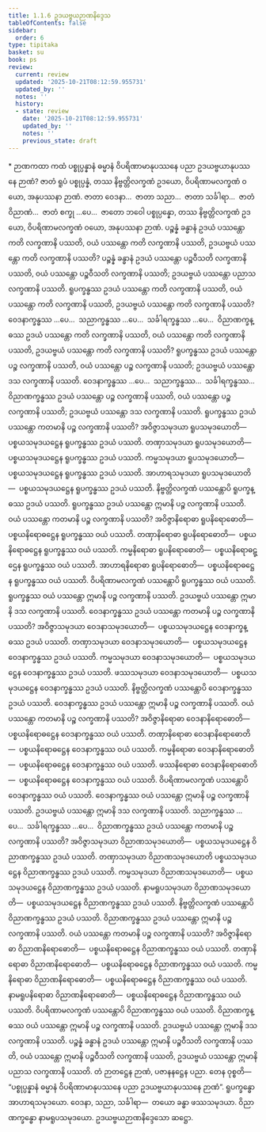 ```yaml
---
title: 1.1.6 ဥဒယဗ္ဗယဉာဏနိဒ္ဒေသ
tableOfContents: false
sidebar:
  order: 6
type: tipitaka
basket: su
book: ps
review:
  current: review
  updated: '2025-10-21T08:12:59.955731'
  updated_by: ''
  notes: ''
  history:
  - state: review
    date: '2025-10-21T08:12:59.955731'
    updated_by: ''
    notes: ''
    previous_state: draft
---
```



<DynamicBreadcrumb />


<ReviewStatus review={frontmatter.review} showDetails={true} />

<HypothesisAnnotation frontmatter={frontmatter} />

<Paragraph type="center" book="ps">
* ဉာဏကထာ
</Paragraph>


<Division number="49" book="ps" e="ch" v="26" p="3">

<Paragraph number="355" book="ps">
ကထံ ပစ္စုပ္ပန္နာနံ ဓမ္မာနံ ဝိပရိဏာမာနုပဿနေ ပညာ ဥဒယဗ္ဗယာနုပဿနေ ဉာဏံ? ဇာတံ ရူပံ ပစ္စုပ္ပန္နံ, တဿ နိဗ္ဗတ္တိလက္ခဏံ ဥဒယော, ဝိပရိဏာမလက္ခဏံ ဝယော, အနုပဿနာ ဉာဏံ. ဇာတာ ဝေဒနာ…  ဇာတာ သညာ…  ဇာတာ သင်္ခါရာ…  ဇာတံ ဝိညာဏံ…  ဇာတံ စက္ခု …ပေ…  ဇာတော ဘဝေါ ပစ္စုပ္ပန္နော, တဿ နိဗ္ဗတ္တိလက္ခဏံ ဥဒယော, ဝိပရိဏာမလက္ခဏံ ဝယော, အနုပဿနာ ဉာဏံ.
</Paragraph>

</Division>
<Division number="50" book="ps" e="ch" v="26" p="3">

<Paragraph number="356" book="ps">
ပဉ္စန္နံ ခန္ဓာနံ ဥဒယံ ပဿန္တော ကတိ လက္ခဏာနိ ပဿတိ, ဝယံ ပဿန္တော ကတိ လက္ခဏာနိ ပဿတိ, ဥဒယဗ္ဗယံ ပဿန္တော ကတိ လက္ခဏာနိ ပဿတိ? ပဉ္စန္နံ ခန္ဓာနံ ဥဒယံ ပဿန္တော ပဉ္စဝီသတိ လက္ခဏာနိ ပဿတိ, ဝယံ ပဿန္တော ပဉ္စဝီသတိ လက္ခဏာနိ ပဿတိ; ဥဒယဗ္ဗယံ ပဿန္တော ပညာသ လက္ခဏာနိ ပဿတိ.
</Paragraph>

<Paragraph number="357" book="ps">
ရူပက္ခန္ဓဿ ဥဒယံ ပဿန္တော ကတိ လက္ခဏာနိ ပဿတိ, ဝယံ ပဿန္တော ကတိ လက္ခဏာနိ ပဿတိ, ဥဒယဗ္ဗယံ ပဿန္တော ကတိ လက္ခဏာနိ ပဿတိ? ဝေဒနာက္ခန္ဓဿ …ပေ…  သညာက္ခန္ဓဿ …ပေ…  သင်္ခါရက္ခန္ဓဿ …ပေ…  ဝိညာဏက္ခန္ဓဿ ဥဒယံ ပဿန္တော ကတိ လက္ခဏာနိ ပဿတိ, ဝယံ ပဿန္တော ကတိ လက္ခဏာနိ ပဿတိ, ဥဒယဗ္ဗယံ ပဿန္တော ကတိ လက္ခဏာနိ ပဿတိ? ရူပက္ခန္ဓဿ ဥဒယံ ပဿန္တော ပဉ္စ လက္ခဏာနိ ပဿတိ, ဝယံ ပဿန္တော ပဉ္စ လက္ခဏာနိ ပဿတိ; ဥဒယဗ္ဗယံ ပဿန္တော ဒသ လက္ခဏာနိ ပဿတိ. ဝေဒနာက္ခန္ဓဿ …ပေ…  သညာက္ခန္ဓဿ…  သင်္ခါရက္ခန္ဓဿ…  ဝိညာဏက္ခန္ဓဿ ဥဒယံ ပဿန္တော ပဉ္စ လက္ခဏာနိ ပဿတိ, ဝယံ ပဿန္တော ပဉ္စ လက္ခဏာနိ ပဿတိ; ဥဒယဗ္ဗယံ ပဿန္တော ဒသ လက္ခဏာနိ ပဿတိ.
</Paragraph>

<Paragraph number="358" book="ps">
ရူပက္ခန္ဓဿ ဥဒယံ ပဿန္တော ကတမာနိ ပဉ္စ လက္ခဏာနိ ပဿတိ? အဝိဇ္ဇာသမုဒယာ ရူပသမုဒယောတိ—  ပစ္စယသမုဒယဋ္ဌေန ရူပက္ခန္ဓဿ ဥဒယံ ပဿတိ. တဏှာသမုဒယာ ရူပသမုဒယောတိ—  ပစ္စယသမုဒယဋ္ဌေန ရူပက္ခန္ဓဿ ဥဒယံ ပဿတိ. ကမ္မသမုဒယာ ရူပသမုဒယောတိ—  ပစ္စယသမုဒယဋ္ဌေန ရူပက္ခန္ဓဿ ဥဒယံ ပဿတိ. အာဟာရသမုဒယာ ရူပသမုဒယောတိ—  ပစ္စယသမုဒယဋ္ဌေန ရူပက္ခန္ဓဿ ဥဒယံ ပဿတိ. နိဗ္ဗတ္တိလက္ခဏံ ပဿန္တောပိ ရူပက္ခန္ဓဿ ဥဒယံ ပဿတိ. ရူပက္ခန္ဓဿ ဥဒယံ ပဿန္တော ဣမာနိ ပဉ္စ လက္ခဏာနိ ပဿတိ.
</Paragraph>

<Paragraph number="359" book="ps">
ဝယံ ပဿန္တော ကတမာနိ ပဉ္စ လက္ခဏာနိ ပဿတိ? အဝိဇ္ဇာနိရောဓာ ရူပနိရောဓောတိ—  ပစ္စယနိရောဓဋ္ဌေန ရူပက္ခန္ဓဿ ဝယံ ပဿတိ. တဏှာနိရောဓာ ရူပနိရောဓောတိ—  ပစ္စယနိရောဓဋ္ဌေန ရူပက္ခန္ဓဿ ဝယံ ပဿတိ. ကမ္မနိရောဓာ ရူပနိရောဓောတိ—  ပစ္စယနိရောဓဋ္ဌေန ရူပက္ခန္ဓဿ ဝယံ ပဿတိ. အာဟာရနိရောဓာ ရူပနိရောဓောတိ—  ပစ္စယနိရောဓဋ္ဌေန ရူပက္ခန္ဓဿ ဝယံ ပဿတိ. ဝိပရိဏာမလက္ခဏံ ပဿန္တောပိ ရူပက္ခန္ဓဿ ဝယံ ပဿတိ. ရူပက္ခန္ဓဿ ဝယံ ပဿန္တော ဣမာနိ ပဉ္စ လက္ခဏာနိ ပဿတိ. ဥဒယဗ္ဗယံ ပဿန္တော ဣမာနိ ဒသ လက္ခဏာနိ ပဿတိ.
</Paragraph>

<Paragraph number="360" book="ps">
ဝေဒနာက္ခန္ဓဿ ဥဒယံ ပဿန္တော ကတမာနိ ပဉ္စ လက္ခဏာနိ ပဿတိ? အဝိဇ္ဇာသမုဒယာ ဝေဒနာသမုဒယောတိ—  ပစ္စယသမုဒယဋ္ဌေန ဝေဒနာက္ခန္ဓဿ ဥဒယံ ပဿတိ. တဏှာသမုဒယာ ဝေဒနာသမုဒယောတိ—  ပစ္စယသမုဒယဋ္ဌေန ဝေဒနာက္ခန္ဓဿ ဥဒယံ ပဿတိ. ကမ္မသမုဒယာ ဝေဒနာသမုဒယောတိ—  ပစ္စယသမုဒယဋ္ဌေန ဝေဒနာက္ခန္ဓဿ ဥဒယံ ပဿတိ. ဖဿသမုဒယာ ဝေဒနာသမုဒယောတိ—  ပစ္စယသမုဒယဋ္ဌေန ဝေဒနာက္ခန္ဓဿ ဥဒယံ ပဿတိ. နိဗ္ဗတ္တိလက္ခဏံ ပဿန္တောပိ ဝေဒနာက္ခန္ဓဿ ဥဒယံ ပဿတိ. ဝေဒနာက္ခန္ဓဿ ဥဒယံ ပဿန္တော ဣမာနိ ပဉ္စ လက္ခဏာနိ ပဿတိ.
</Paragraph>

<Paragraph number="361" book="ps">
ဝယံ ပဿန္တော ကတမာနိ ပဉ္စ လက္ခဏာနိ ပဿတိ? အဝိဇ္ဇာနိရောဓာ ဝေဒနာနိရောဓောတိ—  ပစ္စယနိရောဓဋ္ဌေန ဝေဒနာက္ခန္ဓဿ ဝယံ ပဿတိ. တဏှာနိရောဓာ ဝေဒနာနိရောဓောတိ—  ပစ္စယနိရောဓဋ္ဌေန ဝေဒနာက္ခန္ဓဿ ဝယံ ပဿတိ. ကမ္မနိရောဓာ ဝေဒနာနိရောဓောတိ—  ပစ္စယနိရောဓဋ္ဌေန ဝေဒနာက္ခန္ဓဿ ဝယံ ပဿတိ. ဖဿနိရောဓာ ဝေဒနာနိရောဓောတိ—  ပစ္စယနိရောဓဋ္ဌေန ဝေဒနာက္ခန္ဓဿ ဝယံ ပဿတိ. ဝိပရိဏာမလက္ခဏံ ပဿန္တောပိ ဝေဒနာက္ခန္ဓဿ ဝယံ ပဿတိ. ဝေဒနာက္ခန္ဓဿ ဝယံ ပဿန္တော ဣမာနိ ပဉ္စ လက္ခဏာနိ ပဿတိ. ဥဒယဗ္ဗယံ ပဿန္တော ဣမာနိ ဒသ လက္ခဏာနိ ပဿတိ.
</Paragraph>

<Paragraph number="362" book="ps">
သညာက္ခန္ဓဿ …ပေ…  သင်္ခါရက္ခန္ဓဿ …ပေ…  ဝိညာဏက္ခန္ဓဿ ဥဒယံ ပဿန္တော ကတမာနိ ပဉ္စ လက္ခဏာနိ ပဿတိ? အဝိဇ္ဇာသမုဒယာ ဝိညာဏသမုဒယောတိ—  ပစ္စယသမုဒယဋ္ဌေန ဝိညာဏက္ခန္ဓဿ ဥဒယံ ပဿတိ. တဏှာသမုဒယာ ဝိညာဏသမုဒယောတိ ပစ္စယသမုဒယဋ္ဌေန ဝိညာဏက္ခန္ဓဿ ဥဒယံ ပဿတိ. ကမ္မသမုဒယာ ဝိညာဏသမုဒယောတိ—  ပစ္စယသမုဒယဋ္ဌေန ဝိညာဏက္ခန္ဓဿ ဥဒယံ ပဿတိ. နာမရူပသမုဒယာ ဝိညာဏသမုဒယောတိ—  ပစ္စယသမုဒယဋ္ဌေန ဝိညာဏက္ခန္ဓဿ ဥဒယံ ပဿတိ. နိဗ္ဗတ္တိလက္ခဏံ ပဿန္တောပိ ဝိညာဏက္ခန္ဓဿ ဥဒယံ ပဿတိ. ဝိညာဏက္ခန္ဓဿ ဥဒယံ ပဿန္တော ဣမာနိ ပဉ္စ လက္ခဏာနိ ပဿတိ.
</Paragraph>

<Paragraph number="363" book="ps">
ဝယံ ပဿန္တော ကတမာနိ ပဉ္စ လက္ခဏာနိ ပဿတိ? အဝိဇ္ဇာနိရောဓာ ဝိညာဏနိရောဓောတိ—  ပစ္စယနိရောဓဋ္ဌေန ဝိညာဏက္ခန္ဓဿ ဝယံ ပဿတိ. တဏှာနိရောဓာ ဝိညာဏနိရောဓောတိ—  ပစ္စယနိရောဓဋ္ဌေန ဝိညာဏက္ခန္ဓဿ ဝယံ ပဿတိ. ကမ္မနိရောဓာ ဝိညာဏနိရောဓောတိ—  ပစ္စယနိရောဓဋ္ဌေန ဝိညာဏက္ခန္ဓဿ ဝယံ ပဿတိ. နာမရူပနိရောဓာ ဝိညာဏနိရောဓောတိ—  ပစ္စယနိရောဓဋ္ဌေန ဝိညာဏက္ခန္ဓဿ ဝယံ ပဿတိ. ဝိပရိဏာမလက္ခဏံ ပဿန္တောပိ ဝိညာဏက္ခန္ဓဿ ဝယံ ပဿတိ. ဝိညာဏက္ခန္ဓဿ ဝယံ ပဿန္တော ဣမာနိ ပဉ္စ လက္ခဏာနိ ပဿတိ. ဥဒယဗ္ဗယံ ပဿန္တော ဣမာနိ ဒသ လက္ခဏာနိ ပဿတိ.
</Paragraph>

<Paragraph number="364" book="ps">
ပဉ္စန္နံ ခန္ဓာနံ ဥဒယံ ပဿန္တော ဣမာနိ ပဉ္စဝီသတိ လက္ခဏာနိ ပဿတိ, ဝယံ ပဿန္တော ဣမာနိ ပဉ္စဝီသတိ လက္ခဏာနိ ပဿတိ, ဥဒယဗ္ဗယံ ပဿန္တော ဣမာနိ ပညာသ လက္ခဏာနိ ပဿတိ. တံ ဉာတဋ္ဌေန ဉာဏံ, ပဇာနနဋ္ဌေန ပညာ. တေန ဝုစ္စတိ—  “ပစ္စုပ္ပန္နာနံ ဓမ္မာနံ ဝိပရိဏာမာနုပဿနေ ပညာ ဥဒယဗ္ဗယာနုပဿနေ ဉာဏံ”. ရူပက္ခန္ဓော အာဟာရသမုဒယော. ဝေဒနာ, သညာ, သင်္ခါရာ—  တယော ခန္ဓာ ဖဿသမုဒယာ. ဝိညာဏက္ခန္ဓော နာမရူပသမုဒယော.

</Paragraph>
</Division>

<Paragraph number="365" type="center" book="ps">
ဥဒယဗ္ဗယဉာဏနိဒ္ဒေသော ဆဋ္ဌော.
</Paragraph>